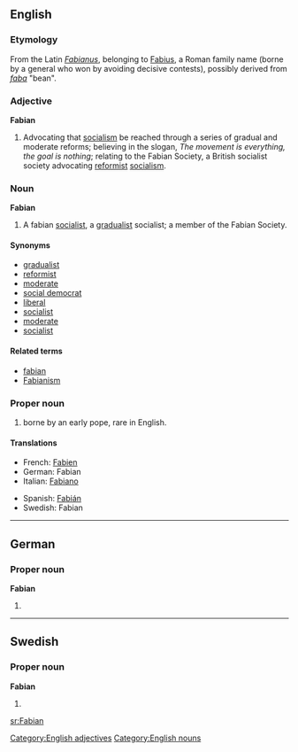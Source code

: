 ==English==

===Etymology===
From the Latin ''[[Fabianus]]'', belonging to [[Fabius]], a Roman family name (borne by a general who won by avoiding decisive contests), possibly derived from ''[[faba]]'' "bean".

===Adjective===
'''Fabian'''

# Advocating that [[socialism]] be reached through a series of gradual and moderate reforms; believing in the slogan, ''The movement is everything, the goal is nothing''; relating to the Fabian Society, a British socialist society advocating [[reformist]] [[socialism]].


===Noun===
'''Fabian'''

# A fabian [[socialist]], a [[gradualist]] socialist; a member of the Fabian Society.


====Synonyms====
*[[gradualist]]
*[[reformist]]
*[[moderate]]
*[[social democrat]]
*[[liberal]]
*[[socialist]]
*[[moderate]]
*[[socialist]]

====Related terms====
*[[fabian]]
*[[Fabianism]]
===Proper noun===
# {{given name|male}} borne by an early pope, rare in English.

====Translations====
{{trans-top|male given name}}
*French: [[Fabien]]
*German: Fabian
*Italian: [[Fabiano]]
{{trans-mid}}
*Spanish: [[Fabián]]
*Swedish: Fabian
{{trans-bottom}}

----

==German==

===Proper noun===
'''Fabian'''
# {{given name|male||de:}}

----

==Swedish==

===Proper noun===
'''Fabian'''
# {{given name|male||sv:}}
[[Category:English adjectives]]
[[Category:English nouns]]

[[sr:Fabian]]